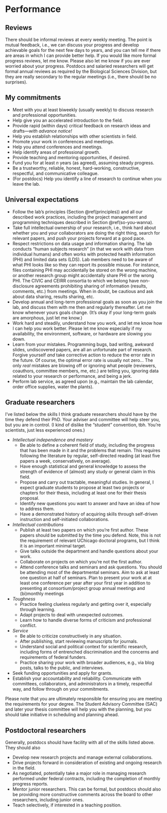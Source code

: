 # Performance

## Reviews
There should be informal reviews at every weekly meeting.
The point is mutual feedback, i.e., we can discuss your progress and develop achievable goals for the next few days to years, and you can tell me if there are areas in which I can provide better help.
If you would like more formal progress reviews, let me know.
Please also let me know if you are ever worried about your progress.
Postdocs and salaried researchers will get formal annual reviews as required by the Biological Sciences Division, but they are really secondary to the regular meetings (i.e., there should be no surprises).

## My commitments

* Meet with you at least biweekly (usually weekly) to discuss research and professional opportunities.
* Help give you an accelerated introduction to the field.
* Provide rapid (within days) critical feedback on research ideas and drafts---*with advance notice!*
* Help you establish relationships with other scientists in field.
* Promote your work in conferences and meetings.
* Help you attend conferences and meetings.
* Help identify areas of professional growth.
* Provide teaching and mentoring opportunities, if desired.
* Fund you for at least $n$ years (as agreed), assuming steady progress.
* Be a trustworthy, reliable, honest, hard-working, constructive, respectful, and communicative colleague.
* (For postdocs) Help you identify a line of research to continue when you leave the lab.

## Universal expectations

* Follow the lab's principles (Section \@ref(principles)) and all our described work practices, including the project management and programming techniques described in Section \@ref(so-you-wanna).
* Take full intellectual ownership of your research, i.e., think hard about whether you and your collaborators are doing the right thing, search for relevant papers, and push your projects forward at a good pace. 
* Respect restrictions on data usage and information sharing. 
The lab conducts "human subjects research" (in that we work with data from individual humans) and often works with protected health information (PHI) and limited data sets (LDS). 
Lab members need to be aware of what PHI looks like so they can report its possible misuse. 
For instance, files containing PHI may accidentally be stored on the wrong machine, or another research group might accidentally share PHI or the wrong PHI.
The CIVIC and CEIRR consortia to which we belong have non-disclosure agreements prohibiting sharing of information (results, comments, etc.) from meetings.
When in doubt, be cautious and ask about data sharing, results sharing, etc.
* Develop annual and long-term professional goals as soon as you join the lab, and discuss them with me then and regularly thereafter. Let me know whenever yours goals change. (It's okay if your long-term goals are amorphous, just let me know.)
* Work hard and steadily, understand how you work, and let me know how I can help you work better. 
Please let me know especially if my availability, the environment, software, or hardware are slowing you down.
* Learn from your mistakes. Programming bugs, bad writing, awkward slides, undiscovered papers, are all an unfortunate part of research. Forgive yourself *and* take corrective action to reduce the error rate in the future. Of course, the optimal error rate is usually not zero... The only *real* mistakes are blowing off or ignoring what people (reviewers, coauthors, committee members, me, etc.) are telling you, ignoring data related to your research or performance, and being a jerk.  
* Perform lab service, as agreed upon (e.g., maintain the lab calendar, order office supplies, water the plants).

## Graduate researchers
I've listed below the skills I think graduate researchers should have by the time they defend their PhD. 
Your adviser and committee will help steer you, but you are in control.
(I kind of dislike the "student" convention, tbh. You're scientists, just less experienced ones.)

* *Intellectual independence and mastery*
    * Be able to define a coherent field of study, including the progress that has been made in it and the problems that remain. 
    This requires following the literature by regular, self-directed reading (at least five papers a week, conservatively, on average).
    * Have enough statistical and general knowledge to assess the strength of evidence of (almost) any study or general claim in this field.
    * Propose and carry out tractable, meaningful studies. In general, I expect graduate students to propose at least two projects or chapters for their thesis, including at least one for their thesis proposal.
    * Identify new questions you want to answer and have an idea of how to address them.
    * Have a demonstrated history of acquiring skills through self-driven instruction and self-initiated collaborations.
* *Intellectual contributions*
    * Publish at least two papers on which you're first author.
	These papers should be submitted by the time you defend. Note, this is not the requirement of relevant UChicago doctoral programs, but I think it is an important minimal target. 
    * Give talks outside the department and handle questions about your work.
    * Collaborate on projects on which you're not the first author.
    * Attend conference talks and seminars and ask questions. You should be attending most of the departmental seminars. Aim to ask at least one question at half of seminars. Plan to present your work at at least one conference per year after your first year in addition to presenting at consortium/project group annual meetings and (bi)monthly meetings
* *Toughness*
    * Practice feeling clueless regularly and getting over it, especially through learning.
    * Adapt projects to deal with unexpected outcomes.
    * Learn how to handle diverse forms of criticism and professional conflict.
* *Service*
    * Be able to criticize constructively in any situation.
    * After publishing, start reviewing manuscripts for journals.
    * Understand social and political context for scientific research, including forms of entrenched discrimination and the concerns and requirements of federal funders.
    * Practice sharing your work with broader audiences, e.g., via blog posts, talks to the public, and interviews.
* Seek funding opportunities and apply for grants.
* Establish your accountability and reliability. Communicate with committees, collaborators, and administrators in a timely, respectful way, and follow through on your commitments.

Please note that you are ultimately responsible for ensuring you are meeting the requirements for your degree. The Student Advisory Committee (SAC) and later your thesis committee will help you with the planning, but you should take initiative in scheduling and planning ahead.

## Postdoctoral researchers

Generally, postdocs should have facility with all of the skills listed above. They should also 

* Develop new research projects and manage external collaborations.
* Drive projects forward in consideration of existing and ongoing research in the field.
* As negotiated, potentially take a major role in managing research performed under federal contracts, including the completion of monthly progress reports.
* Mentor junior researchers. This can be formal, but postdocs should also be providing more constructive comments across the board to other researchers, including junior ones.
* Teach selectively, if interested in a teaching position.
